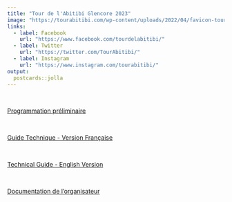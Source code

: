 ```yaml
---
title: "Tour de l'Abitibi Glencore 2023"
image: "https://tourabitibi.com/wp-content/uploads/2022/04/favicon-tour-abitibi-velo-course-route-cyclisme.jpg"
links:
  - label: Facebook
    url: "https://www.facebook.com/tourdelabitibi/"
  - label: Twitter
    url: "https://twitter.com/TourAbitibi/"
  - label: Instagram
    url: "https://www.instagram.com/tourabitibi/"
output:
  postcards::jolla
---
```


<!-- Matomo -->
<script>
  var _paq = (window._paq = window._paq || []);
  /* tracker methods like "setCustomDimension" should be called before "trackPageView" */
  _paq.push(["trackPageView"]);
  _paq.push(["enableLinkTracking"]);
  (function () {
    var u = "//matomo.brunogauthier.net/";
    _paq.push(["setTrackerUrl", u + "matomo.php"]);
    _paq.push(["setSiteId", "1"]);
    var d = document,
      g = d.createElement("script"),
      s = d.getElementsByTagName("script")[0];
    g.async = true;
    g.src = u + "matomo.js";
    s.parentNode.insertBefore(g, s);
  })();
</script>
<!-- End Matomo Code -->


<br/>

[Programmation préliminaire](prog/)

<br/>

[Guide Technique - Version Française](FR/)

<br/>

[Technical Guide - English Version](EN/)

<br/>

[Documentation de l'organisateur](organisateur/)

<br/>